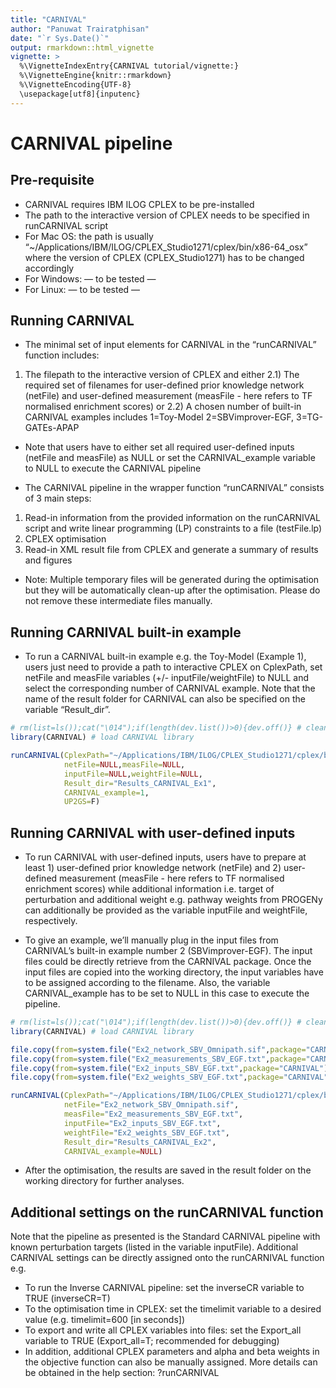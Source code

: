 ```yaml
---
title: "CARNIVAL"
author: "Panuwat Trairatphisan"
date: "`r Sys.Date()`"
output: rmarkdown::html_vignette
vignette: >
  %\VignetteIndexEntry{CARNIVAL tutorial/vignette:}
  %\VignetteEngine{knitr::rmarkdown}
  %\VignetteEncoding{UTF-8}
  \usepackage[utf8]{inputenc}
---
```


# CARNIVAL pipeline

## Pre-requisite

- CARNIVAL requires IBM ILOG CPLEX to be pre-installed
- The path to the interactive version of CPLEX needs to be specified in runCARNIVAL script
- For Mac OS: the path is usually "~/Applications/IBM/ILOG/CPLEX_Studio1271/cplex/bin/x86-64_osx" where the version of CPLEX (CPLEX_Studio1271) has to be changed accordingly
- For Windows: --- to be tested ---
- For Linux: --- to be tested ---

## Running CARNIVAL

- The minimal set of input elements for CARNIVAL in the "runCARNIVAL" function includes:
1) The filepath to the interactive version of CPLEX and either
2.1) The required set of filenames for user-defined prior knowledge network (netFile) and user-defined measurement (measFile - here refers to TF normalised enrichment scores) or
2.2) A chosen number of built-in CARNIVAL examples includes 1=Toy-Model 2=SBVimprover-EGF, 3=TG-GATEs-APAP
- Note that users have to either set all required user-defined inputs (netFile and measFile) as NULL or set the CARNIVAL_example variable to NULL to execute the CARNIVAL pipeline

- The CARNIVAL pipeline in the wrapper function "runCARNIVAL" consists of 3 main steps:
1. Read-in information from the provided information on the runCARNIVAL script and write linear programming (LP) constraints to a file (testFile.lp)
2. CPLEX optimisation
3. Read-in XML result file from CPLEX and generate a summary of results and figures

- Note: Multiple temporary files will be generated during the optimisation but they will be automatically clean-up after the optimisation. Please do not remove these intermediate files manually.

## Running CARNIVAL built-in example

- To run a CARNIVAL built-in example e.g. the Toy-Model (Example 1), users just need to provide a path to interactive CPLEX on CplexPath, set netFile and measFile variables (+/- inputFile/weightFile) to NULL and select the corresponding number of CARNIVAL example. Note that the name of the result folder for CARNIVAL can also be specified on the variable "Result_dir".

```r
# rm(list=ls());cat("\014");if(length(dev.list())>0){dev.off()} # clean workspace
library(CARNIVAL) # load CARNIVAL library

runCARNIVAL(CplexPath="~/Applications/IBM/ILOG/CPLEX_Studio1271/cplex/bin/x86-64_osx/cplex",
            netFile=NULL,measFile=NULL,
            inputFile=NULL,weightFile=NULL,
            Result_dir="Results_CARNIVAL_Ex1",
            CARNIVAL_example=1,
            UP2GS=F)
```

## Running CARNIVAL with user-defined inputs
- To run CARNIVAL with user-defined inputs, users have to prepare at least 1) user-defined prior knowledge network (netFile) and 2) user-defined measurement (measFile - here refers to TF normalised enrichment scores) while additional information i.e. target of perturbation  and additional weight e.g. pathway weights from PROGENy can additionally be provided as the variable inputFile and weightFile, respectively. 

- To give an example, we'll manually plug in the input files from CARNIVAL's built-in example number 2 (SBVimprover-EGF). The input files could be directly retrieve from the CARNIVAL package. Once the input files are copied into the working directory, the input variables have to be assigned according to the filename. Also, the variable CARNIVAL_example has to be set to NULL in this case to execute the pipeline.

```r
# rm(list=ls());cat("\014");if(length(dev.list())>0){dev.off()} # clean workspace
library(CARNIVAL) # load CARNIVAL library

file.copy(from=system.file("Ex2_network_SBV_Omnipath.sif",package="CARNIVAL"),to=getwd(),overwrite=TRUE)
file.copy(from=system.file("Ex2_measurements_SBV_EGF.txt",package="CARNIVAL"),to=getwd(),overwrite=TRUE)
file.copy(from=system.file("Ex2_inputs_SBV_EGF.txt",package="CARNIVAL"),to=getwd(),overwrite=TRUE)
file.copy(from=system.file("Ex2_weights_SBV_EGF.txt",package="CARNIVAL"),to=getwd(),overwrite=TRUE)

runCARNIVAL(CplexPath="~/Applications/IBM/ILOG/CPLEX_Studio1271/cplex/bin/x86-64_osx/cplex",
            netFile="Ex2_network_SBV_Omnipath.sif",
            measFile="Ex2_measurements_SBV_EGF.txt",
            inputFile="Ex2_inputs_SBV_EGF.txt",
            weightFile="Ex2_weights_SBV_EGF.txt",
            Result_dir="Results_CARNIVAL_Ex2",
            CARNIVAL_example=NULL)
```

- After the optimisation, the results are saved in the result folder on the working directory for further analyses.

## Additional settings on the runCARNIVAL function

Note that the pipeline as presented is the Standard CARNIVAL pipeline with known perturbation targets (listed in the variable inputFile). Additional CARNIVAL settings can be directly assigned onto the runCARNIVAL function e.g.

- To run the Inverse CARNIVAL pipeline: set the inverseCR variable to TRUE (inverseCR=T)
- To the optimisation time in CPLEX: set the timelimit variable to a desired value (e.g. timelimit=600 [in seconds])
- To export and write all CPLEX variables into files: set the Export_all variable to TRUE (Export_all=T; recommended for debugging)
- In addition, additional CPLEX parameters and alpha and beta weights in the objective function can also be manually assigned. More details can be obtained in the help section: ?runCARNIVAL

